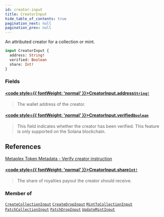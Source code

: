 ```yaml
---
id: creator-input
title: CreatorInput
hide_table_of_contents: true
pagination_next: null
pagination_prev: null
---
```








An attributed creator for a collection or mint.

```graphql
input CreatorInput {
  address: String!
  verified: Boolean
  share: Int!
}
```


### Fields

#### [<code style={{ fontWeight: 'normal' }}>CreatorInput.<b>address</b></code>](#)<Bullet />[`String!`](/api/scalars/string) <Badge class="secondary" text="non-null"/> <Badge class="secondary" text="scalar"/>
> The wallet address of the creator.
> 

#### [<code style={{ fontWeight: 'normal' }}>CreatorInput.<b>verified</b></code>](#)<Bullet />[`Boolean`](/api/scalars/boolean) <Badge class="secondary" text="scalar"/>
> This field indicates whether the creator has been verified. This feature is only supported on the Solana blockchain.
## References
[Metaplex Token Metadata - Verify creator instruction](https://docs.metaplex.com/programs/token-metadata/instructions#verify-a-creator)
> 

#### [<code style={{ fontWeight: 'normal' }}>CreatorInput.<b>share</b></code>](#)<Bullet />[`Int!`](/api/scalars/int) <Badge class="secondary" text="non-null"/> <Badge class="secondary" text="scalar"/>
> The share of royalties payout the creator should receive.
> 



### Member of

[`CreateCollectionInput`](/api/inputs/create-collection-input)  <Badge class="secondary" text="input"/><Bullet />[`CreateDropInput`](/api/inputs/create-drop-input)  <Badge class="secondary" text="input"/><Bullet />[`MintToCollectionInput`](/api/inputs/mint-to-collection-input)  <Badge class="secondary" text="input"/><Bullet />[`PatchCollectionInput`](/api/inputs/patch-collection-input)  <Badge class="secondary" text="input"/><Bullet />[`PatchDropInput`](/api/inputs/patch-drop-input)  <Badge class="secondary" text="input"/><Bullet />[`UpdateMintInput`](/api/inputs/update-mint-input)  <Badge class="secondary" text="input"/>



